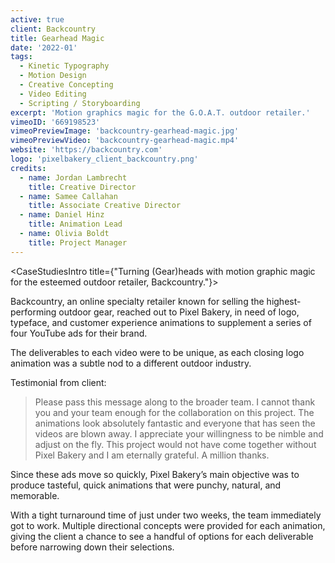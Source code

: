 ```yaml
---
active: true
client: Backcountry
title: Gearhead Magic
date: '2022-01'
tags:
  - Kinetic Typography
  - Motion Design
  - Creative Concepting
  - Video Editing
  - Scripting / Storyboarding
excerpt: 'Motion graphics magic for the G.O.A.T. outdoor retailer.'
vimeoID: '669198523'
vimeoPreviewImage: 'backcountry-gearhead-magic.jpg'
vimeoPreviewVideo: 'backcountry-gearhead-magic.mp4'
website: 'https://backcountry.com'
logo: 'pixelbakery_client_backcountry.png'
credits:
  - name: Jordan Lambrecht
    title: Creative Director
  - name: Samee Callahan
    title: Associate Creative Director
  - name: Daniel Hinz
    title: Animation Lead
  - name: Olivia Boldt
    title: Project Manager
---
```


<CaseStudiesIntro title={"Turning (Gear)heads with motion graphic magic for the esteemed outdoor retailer, Backcountry."}>

Backcountry, an online specialty retailer known for selling the highest-performing outdoor gear, reached out to Pixel Bakery, in need of logo, typeface, and customer experience animations to supplement a series of four YouTube ads for their brand.

The deliverables to each video were to be unique, as each closing logo animation was a subtle nod to a different outdoor industry.

Testimonial from client:

> Please pass this message along to the broader team. I cannot thank you and your team enough for the collaboration on this project. The animations look absolutely fantastic and everyone that has seen the videos are blown away. I appreciate your willingness to be nimble and adjust on the fly. This project would not have come together without Pixel Bakery and I am eternally grateful. A million thanks.

</CaseStudiesIntro>
<CaseStudiesTags/>
<CaseStudiesDescription textColor={'cream'} bgColor={'pink-light'} headerColor={'pink'} header={'Process'}>

Since these ads move so quickly, Pixel Bakery’s main objective was to produce tasteful, quick animations that were punchy, natural, and memorable.

With a tight turnaround time of just under two weeks, the team immediately got to work. Multiple directional concepts were provided for each animation, giving the client a chance to see a handful of options for each deliverable before narrowing down their selections.

</CaseStudiesDescription>
